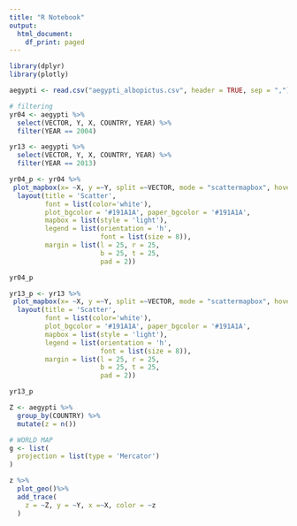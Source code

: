 ```yaml
---
title: "R Notebook"
output:
  html_document:
    df_print: paged
---
```

```r
library(dplyr)
library(plotly)
```

```r
aegypti <- read.csv("aegypti_albopictus.csv", header = TRUE, sep = ",")
```

```r
# filtering
yr04 <- aegypti %>%
  select(VECTOR, Y, X, COUNTRY, YEAR) %>%
  filter(YEAR == 2004)

yr13 <- aegypti %>%
  select(VECTOR, Y, X, COUNTRY, YEAR) %>%
  filter(YEAR == 2013)
```

```r
yr04_p <- yr04 %>%
 plot_mapbox(x= ~X, y =~Y, split =~VECTOR, mode = "scattermapbox", hoverinfo = 'name') %>%
  layout(title = 'Scatter',
         font = list(color='white'),
         plot_bgcolor = '#191A1A', paper_bgcolor = '#191A1A',
         mapbox = list(style = 'light'),
         legend = list(orientation = 'h',
                       font = list(size = 8)),
         margin = list(l = 25, r = 25,
                       b = 25, t = 25,
                       pad = 2))

yr04_p
```


```r
yr13_p <- yr13 %>%
 plot_mapbox(x= ~X, y =~Y, split =~VECTOR, mode = "scattermapbox", hoverinfo = 'name') %>%
  layout(title = 'Scatter',
         font = list(color='white'),
         plot_bgcolor = '#191A1A', paper_bgcolor = '#191A1A',
         mapbox = list(style = 'light'),
         legend = list(orientation = 'h',
                       font = list(size = 8)),
         margin = list(l = 25, r = 25,
                       b = 25, t = 25,
                       pad = 2))

yr13_p
```


```r
Z <- aegypti %>%
  group_by(COUNTRY) %>%
  mutate(z = n())

```



```r
# WORLD MAP
g <- list(
  projection = list(type = 'Mercator')
)
```


```r
z %>% 
  plot_geo()%>%
  add_trace(
    z = ~Z, y = ~Y, x =~X, color = ~z
  )


```


